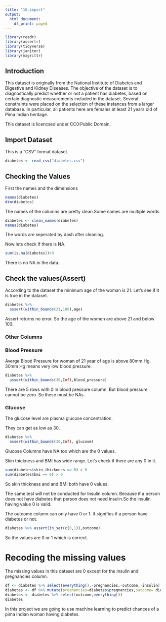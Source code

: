 ```yaml
---
title: "10-import"
output:
  html_document:
    df_print: paged
---
```


```r
library(readr)
library(assertr)
library(tidyverse)
library(janitor)
library(magrittr)
```


## Introduction

This dataset is originally from the National Institute of Diabetes and Digestive and Kidney Diseases. The objective of the dataset is to diagnostically predict whether or not a patient has diabetes, based on certain diagnostic measurements included in the dataset. Several constraints were placed on the selection of these instances from a larger database. In particular, all patients here are females at least 21 years old of Pima Indian heritage.

This dataset is licencsed under CC0:Public Domain.


## Import Dataset

This is a "CSV" format dataset.

```r
diabetes <- read_csv("diabetes.csv")
```

## Checking the Values

First the names and the dimensions

```r
names(diabetes)
dim(diabetes)
```

The names of the columns are pretty clean.Some names are multiple words.

```r
diabetes <- clean_names(diabetes)
names(diabetes)
```

The words are seperated by dash after cleaning. 



Now lets check if there is NA.

```r
sum(is.na(diabetes))>0


```


There is no NA in the data.


## Check the values(Assert)


According to the dataset the minimum age of the woman is 21. Let's see if it is true in the dataset.

```r
diabetes %>%
  assert(within_bounds(21,100),age)
```

Assert returns no error. So the age of the women are above 21 and below 100.

### Other Columns


### Blood Pressure

Averge Blood Pressure for woman of 21 year of age is above 80mm Hg. 30mm Hg means very low blood pressure.

```r
diabetes %>% 
  assert(within_bounds(30,Inf),blood_pressure)
```
There are 5 rows with 0 in blood pressure column. But blood pressure cannot be zero. So these must be NAs.

### Glucose
The glucose level are plasma glucose concentration.

They can get as low as 30.

```r
diabetes %>% 
  assert(within_bounds(30,Inf), glucose)
```

Glucose Columns have NA too which are the 0 values.

Skin thickness and BMI has wide range. Let's check if there are any 0 in it.

```r
sum(diabetes$skin_thickness == 0) > 0
sum(diabetes$bmi == 0) > 0
```

So skin thickness and and BMI both have 0 values.


The same test will not be conducted for Insulin column. Because if a person does not have diabetes that person does not need insulin.So the insulin having value 0 is valid.



The outcome column can only have 0 or 1. It signifies if a person have diabetes or not.

```r
diabetes %>% assert(in_set(c(0,1)),outcome)
```

So the values are 0 or 1 which is correct.

# Recoding the missing values

The missing values in this dataset are 0 except for the insulin and pregnancies column.


```r
df <- diabetes %>% select(everything(),-pregnancies,-outcome,-insulin) %>% na_if(0)
diabetes <- df %>% mutate(pregnancies=diabetes$pregnancies,outcome= diabetes$outcome,insulin=diabetes$insulin)
diabetes <- diabetes %>% select(outcome,everything())
diabetes

```
In this project we are going to use machine learning to predict chances of a pima Indian woman having diabetes.
